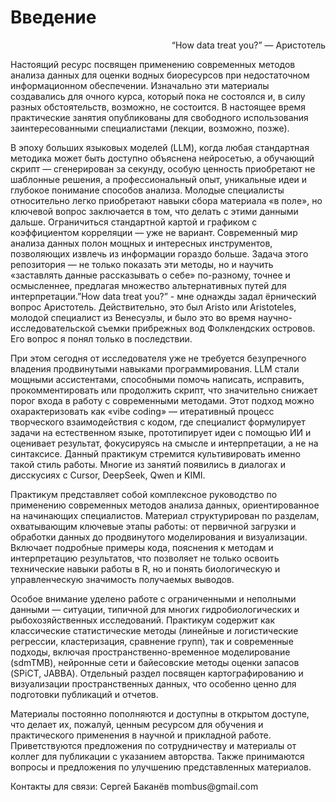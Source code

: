 # Введение

::: {style="text-align: right"}
"How data treat you?"
— Аристотель
:::

Настоящий ресурс посвящен применению современных методов анализа данных для оценки водных биоресурсов при недостаточном информационном обеспечении. Изначально эти материалы создавались для очного курса, который пока не состоялся и, в силу разных обстоятельств, возможно, не состоится. В настоящее время практические занятия опубликованы для свободного использования заинтересованными специалистами (лекции, возможно, позже).

В эпоху больших языковых моделей (LLM), когда любая стандартная методика может быть доступно объяснена нейросетью, а обучающий скрипт — сгенерирован за секунду, особую ценность приобретают не шаблонные решения, а профессиональный опыт, уникальные идеи и глубокое понимание способов анализа. Молодые специалисты относительно легко приобретают навыки сбора материала «в поле», но ключевой вопрос заключается в том, что делать с этими данными дальше. Ограничиться стандартной картой и графиком с коэффициентом корреляции — уже не вариант. Современный мир анализа данных полон мощных и интересных инструментов, позволяющих извлечь из информации гораздо больше. Задача этого репозитория — не только показать эти методы, но и научить «заставлять данные рассказывать о себе» по-разному, точнее и осмысленнее, предлагая множество альтернативных путей для интерпретации."How data treat you?" - мне однажды задал ёрнический вопрос Аристотель. Действительно, это был Aristo или Aristoteles, молодой специалист из Венесуэлы, и было это во время научно-исследовательской съемки прибрежных вод Фолклендских островов. Его вопрос я понял только в последствии.

При этом сегодня от исследователя уже не требуется безупречного владения продвинутыми навыками программирования. LLM стали мощными ассистентами, способными помочь написать, исправить, прокомментировать или продолжить скрипт, что значительно снижает порог входа в работу с современными методами. Этот подход можно охарактеризовать как «vibe coding» — итеративный процесс творческого взаимодействия с кодом, где специалист формулирует задачи на естественном языке, прототипирует идеи с помощью ИИ и оценивает результат, фокусируясь на смысле и интерпретации, а не на синтаксисе. Данный практикум стремится культивировать именно такой стиль работы. Многие из занятий появились в диалогах и дисскусиях с Cursor, DeepSeek, Qwen и KIMI.

Практикум представляет собой комплексное руководство по применению современных методов анализа данных, ориентированное на начинающих специалистов. Материал структурирован по разделам, охватывающим ключевые этапы работы: от первичной загрузки и обработки данных до продвинутого моделирования и визуализации. Включает подробные примеры кода, пояснения к методам и интерпретацию результатов, что позволяет не только освоить технические навыки работы в R, но и понять биологическую и управленческую значимость получаемых выводов.

Особое внимание уделено работе с ограниченными и неполными данными — ситуации, типичной для многих гидробиологических и рыбохозяйственных исследований. Практикум содержит как классические статистические методы (линейные и логистические регрессии, кластеризация, сравнение групп), так и современные подходы, включая пространственно-временное моделирование (sdmTMB), нейронные сети и байесовские методы оценки запасов (SPiCT, JABBA). Отдельный раздел посвящен картографированию и визуализации пространственных данных, что особенно ценно для подготовки публикаций и отчетов.

Материалы постоянно пополняются и доступны в открытом доступе, что делает их, пожалуй, ценным ресурсом для обучения и практического применения в научной и прикладной работе. Приветствуются предложения по сотрудничеству и материалы от коллег для публикации с указанием авторства. Также принимаются вопросы и предложения по улучшению представленных материалов.

Контакты для связи: Сергей Баканёв mombus\@gmail.com
